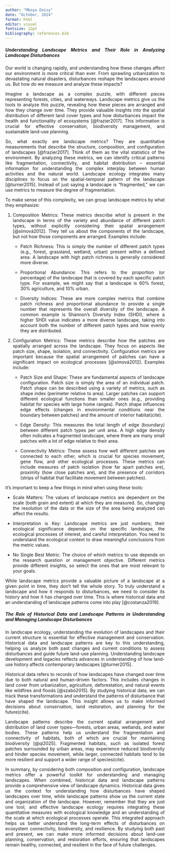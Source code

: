 ```yaml
---
author: "Mboya Daisy"
date: "October, 2024"
format: html
editor: visual
fontsize: 12pt
bibliography: references.bib
---
```


::: {style="text-align: justify"}
##### Understanding Landscape Metrics and Their Role in Analyzing Landscape Disturbances

Our world is changing rapidly, and understanding how these changes affect our environment is more critical than ever. From sprawling urbanization to devastating natural disasters, disturbances reshape the landscapes around us. But how do we measure and analyze these impacts?

Imagine a landscape as a complex puzzle, with different pieces representing forests, cities, and waterways. Landscape metrics give us the tools to analyze this puzzle, revealing how these pieces are arranged and how they change over time. They provide valuable insights into the spatial distribution of different land cover types and how disturbances impact the health and functionality of ecosystems [@frazier2017]. This information is crucial for effective conservation, biodiversity management, and sustainable land-use planning.

So, what exactly are landscape metrics? They are quantitative measurements that describe the structure, composition, and configuration of landscapes [@frazier2017]. Think of them as the vital statistics of the environment. By analyzing these metrics, we can identify critical patterns like fragmentation, connectivity, and habitat distribution – essential information for understanding the complex interplay between human activities and the natural world. Landscape ecology integrates many disciplines to focus on the spatial-temporal pattern of the landscape [@turner2015]. Instead of just saying a landscape is "fragmented," we can use metrics to measure the degree of fragmentation.

To make sense of this complexity, we can group landscape metrics by what they emphasize:

1.  Composition Metrics: These metrics describe *what* is present in the landscape in terms of the variety and abundance of different patch types, without explicitly considering their spatial arrangement [@símová2012]. They tell us about the components of the landscape, but not how those components are arranged. Examples include:

    -   Patch Richness: This is simply the number of different patch types (e.g., forest, grassland, wetland, urban) present within a defined area. A landscape with high patch richness is generally considered more diverse.

    -   Proportional Abundance: This refers to the proportion (or percentage) of the landscape that is covered by each specific patch type. For example, we might say that a landscape is 60% forest, 30% agriculture, and 10% urban.

    -   Diversity Indices: These are more complex metrics that combine patch richness and proportional abundance to provide a single number that represents the overall diversity of the landscape. A common example is Shannon's Diversity Index (SHDI), where a higher SHDI value indicates a more diverse landscape, taking into account both the number of different patch types and how evenly they are distributed.

2.  Configuration Metrics: These metrics describe *how* the patches are spatially arranged across the landscape. They focus on aspects like patch size, shape, isolation, and connectivity. Configuration metrics are important because the spatial arrangement of patches can have a significant impact on ecological processes [@símová2012]. Examples include:

    -   Patch Size and Shape: These are fundamental aspects of landscape configuration. Patch size is simply the area of an individual patch. Patch shape can be described using a variety of metrics, such as shape index (perimeter relative to area). Larger patches can support different ecological functions than smaller ones (e.g., providing habitat for species with large home ranges). Patch shape influences edge effects (changes in environmental conditions near the boundary between patches) and the amount of interior habitat(cite).

    -   Edge Density: This measures the total length of edge (boundary) between different patch types per unit area. A high edge density often indicates a fragmented landscape, where there are many small patches with a lot of edge relative to their area.

    -   Connectivity Metrics: These assess how well different patches are connected to each other, which is crucial for species movement, gene flow, and other ecological processes. These metrics can include measures of patch isolation (how far apart patches are), proximity (how close patches are), and the presence of corridors (strips of habitat that facilitate movement between patches).

It's important to keep a few things in mind when using these tools:

-   Scale Matters: The values of landscape metrics are dependent on the scale (both grain and extent) at which they are measured. So, changing the resolution of the data or the size of the area being analyzed can affect the results.

-   Interpretation is Key: Landscape metrics are just numbers; their ecological significance depends on the specific landscape, the ecological processes of interest, and careful interpretation. You need to understand the ecological context to draw meaningful conclusions from the metric values.

-   No Single Best Metric: The choice of which metrics to use depends on the research question or management objective. Different metrics provide different insights, so select the ones that are most relevant to your goals.

While landscape metrics provide a valuable picture of a landscape at a given point in time, they don't tell the whole story. To truly understand a landscape and how it responds to disturbances, we need to consider its history and how it has changed over time. This is where historical data and an understanding of landscape patterns come into play [@costanza2019].

##### The Role of Historical Data and Landscape Patterns in Understanding and Managing Landscape Disturbances

In landscape ecology, understanding the evolution of landscapes and their current structure is essential for effective management and conservation. Historical data and landscape patterns are key to this understanding, helping us analyze both past changes and current conditions to assess disturbances and guide future land-use planning. Understanding landscape development and legacies reflects advances in understanding of how land-use history affects contemporary landscapes [@turner2015].

Historical data refers to records of how landscapes have changed over time due to both natural and human-driven factors. This includes changes in land cover from urbanization, agriculture, deforestation, and natural events like wildfires and floods [@szabó2015]. By studying historical data, we can track these transformations and understand the patterns of disturbance that have shaped the landscape. This insight allows us to make informed decisions about conservation, land restoration, and planning for the future(cite).

Landscape patterns describe the current spatial arrangement and distribution of land cover types—forests, urban areas, wetlands, and water bodies. These patterns help us understand the fragmentation and connectivity of habitats, both of which are crucial for maintaining biodiversity [@qi2025]. Fragmented habitats, such as isolated forest patches surrounded by urban areas, may experience reduced biodiversity and hinder species movement, while larger, connected habitats tend to be more resilient and support a wider range of species(cite).

In summary, by considering both composition and configuration, landscape metrics offer a powerful toolkit for understanding and managing landscapes. When combined, historical data and landscape patterns provide a comprehensive view of landscape dynamics. Historical data gives us the context for understanding how disturbances have shaped landscapes over time, while landscape patterns show us the current state and organization of the landscape. However, remember that they are just one tool, and effective landscape ecology requires integrating these quantitative measures with ecological knowledge and an understanding of the scale at which ecological processes operate. This integrated approach helps us better understand the long-term effects of disturbances on ecosystem connectivity, biodiversity, and resilience. By studying both past and present, we can make more informed decisions about land-use planning, conservation, and restoration efforts, ensuring that landscapes remain healthy, connected, and resilient in the face of future challenges.
:::
